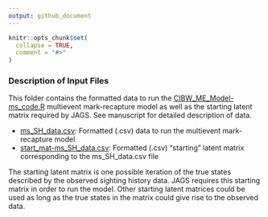 ```yaml
---
output: github_document
---
```


<!-- README-Inputs.md is generated from README-Inputs.Rmd. Please edit that file -->

```r
knitr::opts_chunk$set(
  collapse = TRUE,
  comment = "#>"
)
```

### Description of Input Files

This folder contains the formatted data to run the [CIBW_ME_Model-ms_code.R](https://github.com/gkhimesboor/Multievent_Reproduction-HimesBoor_etal_2021_MEE/blob/9976e998f1fb87a36f7e40a1775889215e14dc55/scripts/CIBW_ME_Model-ms_code.R) multievent mark-recapture model as well as the starting latent matrix required by JAGS. See manuscript for detailed description of data.

* [ms_SH_data.csv](https://github.com/gkhimesboor/Multievent_Reproduction-HimesBoor_etal_2021_MEE/blob/9976e998f1fb87a36f7e40a1775889215e14dc55/inputs/ms_SH_data.csv): Formatted (.csv) data to run the multievent mark-recapture model
* [start_mat-ms_SH_data.csv](https://github.com/gkhimesboor/Multievent_Reproduction-HimesBoor_etal_2021_MEE/blob/9976e998f1fb87a36f7e40a1775889215e14dc55/inputs/start_mat-ms_SH_data.csv): Formatted (.csv) "starting" latent matrix corresponding to the ms_SH_data.csv file

The starting latent matrix is one possible iteration of the true states described by the observed sighting history data. JAGS requires this starting matrix in order to run the model. Other starting latent matrices could be used as long as the true states in the matrix could give rise to the observed data.
